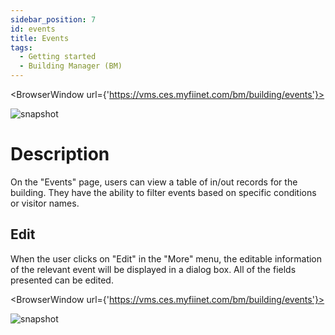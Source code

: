 ---
sidebar_position: 7
id: events
title: Events
tags:
  - Getting started
  - Building Manager (BM)
---


<BrowserWindow url={'https://vms.ces.myfiinet.com/bm/building/events'}>

![snapshot](/assets/bm/bm-events-zh-hant.png)

</BrowserWindow>

# Description

On the "Events" page, users can view a table of in/out records for the building. They have the ability to filter events based on specific conditions or visitor names.

## Edit

When the user clicks on "Edit" in the "More" menu, the editable information of the relevant event will be displayed in a dialog box. All of the fields presented can be edited.

<BrowserWindow url={'https://vms.ces.myfiinet.com/bm/building/events'}>

![snapshot](/assets/bm/bm-edit-event-zh-hant.png)

</BrowserWindow>
